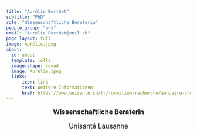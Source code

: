 ```yaml
---
title: "Aurélie Berthet"
subtitle: "PhD"
role: "Wissenschaftliche Beraterin"
people_group: "any"
email: "Aurelie.Berthet@unil.ch"
page-layout: full
image: Aurélie.jpeg
about: 
  id: about
  template: jolla
  image-shape: round
  image: Aurélie.jpeg
  links:
    - icon: link
      text: Weitere Informationen 
      href: https://www.unisante.ch/fr/formation-recherche/annuaire-chercheurs/chercheur/berthet-aurelie
---
```


<div style="text-align: center;">
  <p style="font-size: 18px; font-weight: bold;">Wissenschaftliche Beraterin</p>
  <p style="font-size: 18px;">Unisanté Lausanne</p>
  
</div>


